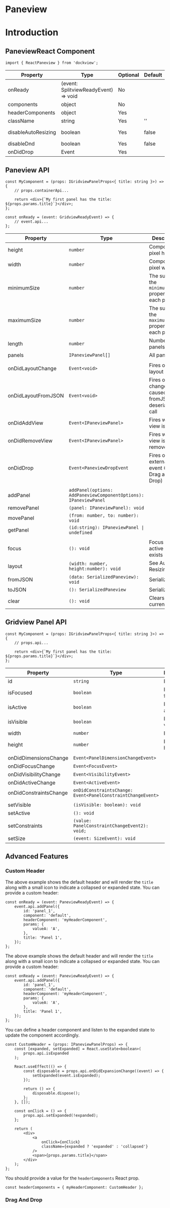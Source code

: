 
# Paneview

# Introduction

<div
    style={{
        height: '400px',
        backgroundColor: 'rgb(30,30,30)',
        color: 'white',
        margin: '20px 0px',
    }}
>
    <SimplePaneview />
</div>

## PaneviewReact Component

```tsx
import { ReactPaneview } from 'dockview';
```

| Property            | Type                                 | Optional | Default | Description                                                 |
| ------------------- | ------------------------------------ | -------- | ------- | ----------------------------------------------------------- |
| onReady             | (event: SplitviewReadyEvent) => void | No       |         |                                                             |
| components          | object                               | No       |         |                                                             |
| headerComponents    | object                               | Yes      |         |                                                             |
| className           | string                               | Yes      | ''      |                                                             |
| disableAutoResizing | boolean                              | Yes      | false   | <Link to="/docs/basics/#auto-resizing">Auto Resizing</Link> |
| disableDnd          | boolean                              | Yes      | false   |                                                             |
| onDidDrop           | Event                                | Yes      |         |                                                             |

## Paneview API

```tsx
const MyComponent = (props: IGridviewPanelProps<{ title: string }>) => {
    // props.containerApi...

    return <div>{`My first panel has the title: ${props.params.title}`}</div>;
};
```

```tsx
const onReady = (event: GridviewReadyEvent) => {
    // event.api...
};
```

| Property            | Type                                                             | Description                                                                                             |
| ------------------- | ---------------------------------------------------------------- | ------------------------------------------------------------------------------------------------------- |
| height              | `number`                                                         | Component pixel height                                                                                  |
| width               | `number`                                                         | Component pixel width                                                                                   |
| minimumSize         | `number`                                                         | The sum of the `minimumSize` property for each panel                                                    |
| maximumSize         | `number`                                                         | The sum of the `maximumSize` property for each panel                                                    |
| length              | `number`                                                         | Number of panels                                                                                        |
| panels              | `IPaneviewPanel[]`                                               | All panels                                                                                              |
|                     |                                                                  |                                                                                                         |
| onDidLayoutChange   | `Event<void>`                                                    | Fires on layout change                                                                                  |
| onDidLayoutFromJSON | `Event<void>`                                                    | Fires of layout change caused by a fromJSON deserialization call                                        |
| onDidAddView        | `Event<IPaneviewPanel>`                                          | Fires when a view is added                                                                              |
| onDidRemoveView     | `Event<IPaneviewPanel>`                                          | Fires when a view is removed                                                                            |
| onDidDrop           | `Event<PaneviewDropEvent`                                        | Fires on an external drop event (See <Link to="/docs/api/paneview/#drag-and-drop">Drag and Drop</Link>) |
|                     |                                                                  |                                                                                                         |
| addPanel            | `addPanel(options: AddPaneviewComponentOptions): IPaneviewPanel` |                                                                                                         |
| removePanel         | `(panel: IPaneviewPanel): void`                                  |                                                                                                         |
| movePanel           | `(from: number, to: number): void`                               |                                                                                                         |
| getPanel            | `(id:string): IPaneviewPanel \| undefined`                       |                                                                                                         |
|                     |                                                                  |                                                                                                         |
| focus               | `(): void`                                                       | Focus the active panel, if exists                                                                       |
| layout              | `(width: number, height:number): void`                           | See <Link to="/docs/basics/#auto-resizing">Auto Resizing</Link>                                         |
| fromJSON            | `(data: SerializedPaneview): void`                               | <Link to="/docs/basics/#serialization">Serialization</Link>                                             |
| toJSON              | `(): SerializedPaneview`                                         | <Link to="/docs/basics/#serialization">Serialization</Link>                                             |
| clear               | `(): void`                                                       | Clears the current layout                                                                               |

## Gridview Panel API

```tsx
const MyComponent = (props: IGridviewPanelProps<{ title: string }>) => {
    // props.api...

    return <div>{`My first panel has the title: ${props.params.title}`}</div>;
};
```

| Property               | Type                                                        | Description      |
| ---------------------- | ----------------------------------------------------------- | ---------------- |
| id                     | `string`                                                    | Panel id         |
| isFocused              | `boolean`                                                   | Is panel focsed  |
| isActive               | `boolean`                                                   | Is panel active  |
| isVisible              | `boolean`                                                   | Is panel visible |
| width                  | `number`                                                    | Panel width      |
| height                 | `number`                                                    | Panel height     |
|                        |                                                             |
| onDidDimensionsChange  | `Event<PanelDimensionChangeEvent>`                          |                  |
| onDidFocusChange       | `Event<FocusEvent>`                                         |                  |
| onDidVisibilityChange  | `Event<VisibilityEvent>`                                    |                  |
| onDidActiveChange      | `Event<ActiveEvent>`                                        |                  |
| onDidConstraintsChange | `onDidConstraintsChange: Event<PanelConstraintChangeEvent>` |                  |
|                        |                                                             |
| setVisible             | `(isVisible: boolean): void`                                |                  |
| setActive              | `(): void`                                                  |                  |
| setConstraints         | `(value: PanelConstraintChangeEvent2): void;`               |                  |
| setSize                | `(event: SizeEvent): void`                                  |                  |

## Advanced Features

### Custom Header

The above example shows the default header and will render the `title` along with a small icon to indicate a collapsed or expanded state.
You can provide a custom header:

```tsx
const onReady = (event: PaneviewReadyEvent) => {
    event.api.addPanel({
        id: 'panel_1',
        component: 'default',
        headerComponent: 'myHeaderComponent',
        params: {
            valueA: 'A',
        },
        title: 'Panel 1',
    });
};
```

The above example shows the default header and will render the `title` along with a small icon to indicate a collapsed or expanded state.
You can provide a custom header:

```tsx
const onReady = (event: PaneviewReadyEvent) => {
    event.api.addPanel({
        id: 'panel_1',
        component: 'default',
        headerComponent: 'myHeaderComponent',
        params: {
            valueA: 'A',
        },
        title: 'Panel 1',
    });
};
```

You can define a header component and listen to the expanded state to update the component accordingly.

```tsx
const CustomHeader = (props: IPaneviewPanelProps) => {
    const [expanded, setExpanded] = React.useState<boolean>(
        props.api.isExpanded
    );

    React.useEffect(() => {
        const disposable = props.api.onDidExpansionChange((event) => {
            setExpanded(event.isExpanded);
        });

        return () => {
            disposable.dispose();
        };
    }, []);

    const onClick = () => {
        props.api.setExpanded(!expanded);
    };

    return (
        <div>
            <a
                onClick={onClick}
                className={expanded ? 'expanded' : 'collapsed'}
            />
            <span>{props.params.title}</span>
        </div>
    );
};
```

You should provide a value for the `headerComponents` React prop.

```tsx
const headerComponents = { myHeaderComponent: CustomHeader };
```

### Drag And Drop
